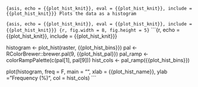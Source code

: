 ```{asis, echo = {{plot_hist_knit}}, eval = {{plot_hist_knit}}, include = {{plot_hist_knit}}}
Plots the data as a histogram
```

```{asis, echo = {{plot_hist_knit}}, eval = {{plot_hist_knit}}, include = {{plot_hist_knit}}}
{r, fig.width = 8, fig.height = 5}
```
```{r, echo = {{plot_hist_knit}}, include = {{plot_hist_knit}}}

histogram <- plot_hist(raster, {{plot_hist_bins}})
pal <- RColorBrewer::brewer.pal(9, {{plot_hist_pal}})
pal_ramp <- colorRampPalette(c(pal[1], pal[9]))
hist_cols <- pal_ramp({{plot_hist_bins}})

plot(histogram, freq = F, main = "", xlab = {{plot_hist_name}}, ylab = "Frequency (%)", col = hist_cols)
```
